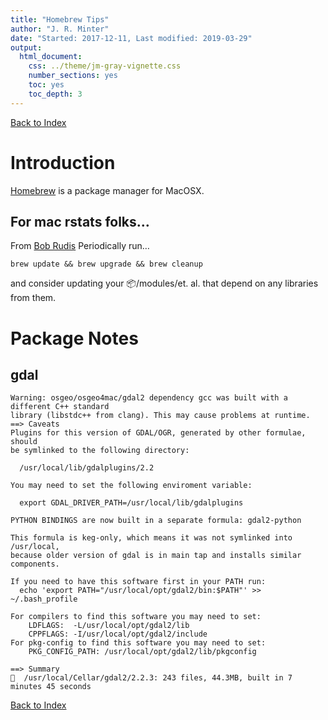 ```yaml
---
title: "Homebrew Tips"
author: "J. R. Minter"
date: "Started: 2017-12-11, Last modified: 2019-03-29"
output:
  html_document:
    css: ../theme/jm-gray-vignette.css
    number_sections: yes
    toc: yes
    toc_depth: 3
---
```


[Back to Index](../README.html)


# Introduction

[Homebrew](https://brew.sh/) is a package manager for MacOSX.

## For mac rstats folks...

From [Bob Rudis](https://twitter.com/hrbrmstr/status/1111046690872705025)
Periodically run...

```
brew update && brew upgrade && brew cleanup
```

and consider updating your 📦/modules/et. al. that depend on any libraries
from them.

# Package Notes

## gdal

```
Warning: osgeo/osgeo4mac/gdal2 dependency gcc was built with a different C++ standard
library (libstdc++ from clang). This may cause problems at runtime.
==> Caveats
Plugins for this version of GDAL/OGR, generated by other formulae, should
be symlinked to the following directory:

  /usr/local/lib/gdalplugins/2.2

You may need to set the following enviroment variable:

  export GDAL_DRIVER_PATH=/usr/local/lib/gdalplugins

PYTHON BINDINGS are now built in a separate formula: gdal2-python

This formula is keg-only, which means it was not symlinked into /usr/local,
because older version of gdal is in main tap and installs similar components.

If you need to have this software first in your PATH run:
  echo 'export PATH="/usr/local/opt/gdal2/bin:$PATH"' >> ~/.bash_profile

For compilers to find this software you may need to set:
    LDFLAGS:  -L/usr/local/opt/gdal2/lib
    CPPFLAGS: -I/usr/local/opt/gdal2/include
For pkg-config to find this software you may need to set:
    PKG_CONFIG_PATH: /usr/local/opt/gdal2/lib/pkgconfig

==> Summary
🍺  /usr/local/Cellar/gdal2/2.2.3: 243 files, 44.3MB, built in 7 minutes 45 seconds

```


[Back to Index](../README.html)